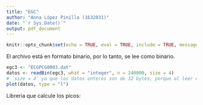 ```yaml
---
title: "EGC"
author: "Anna López Pinilla (1632031)"
date: "`r Sys.Date()`"
output: pdf_document
---
```


```r
knitr::opts_chunk$set(echo = TRUE, eval = TRUE, include = TRUE, message = FALSE, warning = FALSE)
```

El archivo está en formato binario, por lo tanto, se lee como binario.

```r
egc3 <- "ECGPCG0003.dat"
datos <- readBin(egc3, what = "integer", n = 240000, size = 4) 
# `size = 4` ya que los datos enteros son de 32 bytes, porque al leer el fichero nos da como 240000 datos (es decir, la división de 960000 bytes que tiene el archivo entre 4 bytes)
plot(datos, type = "l")
```

Libreria que calcule los picos: 

```r

```








